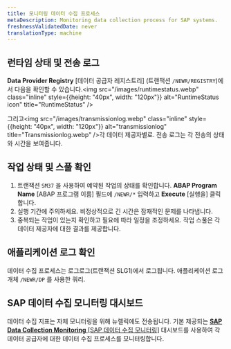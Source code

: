 ```yaml
---
title: 모니터링 데이터 수집 프로세스
metaDescription: Monitoring data collection process for SAP systems.
freshnessValidatedDate: never
translationType: machine
---
```


## 런타임 상태 및 전송 로그

**Data Provider Registry** \[데이터 공급자 레지스트리] (트랜잭션 `/NEWR/REGISTRY`)에서 다음을 확인할 수 있습니다.<img src="/images/runtimestatus.webp" class="inline" style={{height: "40px", width: "120px"}} alt="RuntimeStatus icon" title="RuntimeStatus" />

그리고<img src="/images/transmissionlog.webp" class="inline" style={{height: "40px", width: "120px"}} alt="transmissionlog" title="Transmissionlog.webp" />각 데이터 제공자별로. 전송 로그는 각 전송의 상태와 시간을 보여줍니다.

## 작업 상태 및 스풀 확인

1. 트랜잭션 `SM37` 을 사용하여 예약된 작업의 상태를 확인합니다. **ABAP Program Name** \[ABAP 프로그램 이름] 필드에 `/NEWR/*` 입력하고 **Execute** \[실행을] 클릭합니다.
2. 실행 기간에 주의하세요. 비정상적으로 긴 시간은 잠재적인 문제를 나타냅니다.
3. 중복되는 작업이 있는지 확인하고 필요에 따라 일정을 조정하세요. 작업 스풀은 각 데이터 제공자에 대한 결과를 제공합니다.

## 애플리케이션 로그 확인

데이터 수집 프로세스는 로그로그(트랜잭션 SLG1)에서 로그됩니다. 애플리케이션 로그 개체 `/NEWR/DP` 를 사용한 쿼리.

## SAP 데이터 수집 모니터링 대시보드

데이터 수집 지표는 자체 모니터링을 위해 뉴렐릭에도 전송됩니다. 기본 제공되는 [**SAP Data Collection Monitoring** \[SAP 데이터 수집 모니터링\]]() 대시보드를 사용하여 각 데이터 공급자에 대한 데이터 수집 프로세스를 모니터링합니다.
